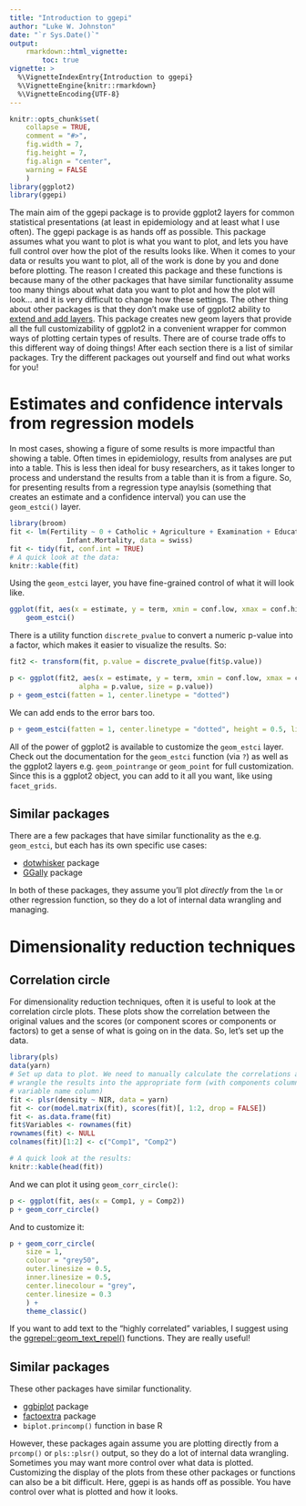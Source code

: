 ```yaml
---
title: "Introduction to ggepi"
author: "Luke W. Johnston"
date: "`r Sys.Date()`"
output: 
    rmarkdown::html_vignette:
        toc: true
vignette: >
  %\VignetteIndexEntry{Introduction to ggepi}
  %\VignetteEngine{knitr::rmarkdown}
  %\VignetteEncoding{UTF-8}
---
```


```r
knitr::opts_chunk$set(
    collapse = TRUE,
    comment = "#>",
    fig.width = 7,
    fig.height = 7,
    fig.align = "center",
    warning = FALSE
    )
library(ggplot2)
library(ggepi)
```

The main aim of the ggepi package is to provide ggplot2 layers for common
statistical presentations (at least in epidemiology and at least what I use
often). The ggepi package is as hands off as possible. This package assumes what
you want to plot is what you want to plot, and lets you have full control over
how the plot of the results looks like. When it comes to your data or results
you want to plot, all of the work is done by you and done before plotting. The 
reason I created this package and these functions is because many of the other
packages that have similar functionality assume too many things about what data
you want to plot and how the plot will look... and it is very difficult to change
how these settings. The other thing about other packages is that they don't make
use of ggplot2 ability to [extend and add layers](https://cran.r-project.org/web/packages/ggplot2/vignettes/extending-ggplot2.html).
This package creates new geom layers that provide all the full customizability of
ggplot2 in a convenient wrapper for common ways of plotting certain types of
results. There are of course trade offs to this different way of doing things!
After each section there is a list of similar packages. Try the different
packages out yourself and find out what works for you!

# Estimates and confidence intervals from regression models

In most cases, showing a figure of some results is more impactful than showing a
table. Often times in epidemiology, results from analyses are put into a table.
This is less then ideal for busy researchers, as it takes longer to process and
understand the results from a table than it is from a figure. So, for presenting
results from a regression type anaylsis (something that creates an estimate and
a confidence interval) you can use the `geom_estci()` layer.

```r
library(broom)
fit <- lm(Fertility ~ 0 + Catholic + Agriculture + Examination + Education + 
              Infant.Mortality, data = swiss)
fit <- tidy(fit, conf.int = TRUE)
# A quick look at the data:
knitr::kable(fit)
```

Using the `geom_estci` layer, you have fine-grained control of what it will look like.

```r
ggplot(fit, aes(x = estimate, y = term, xmin = conf.low, xmax = conf.high)) +
    geom_estci()
```

There is a utility function `discrete_pvalue` to convert a numeric p-value into
a factor, which makes it easier to visualize the results. So:

```r
fit2 <- transform(fit, p.value = discrete_pvalue(fit$p.value))

p <- ggplot(fit2, aes(x = estimate, y = term, xmin = conf.low, xmax = conf.high,
                 alpha = p.value, size = p.value)) 
p + geom_estci(fatten = 1, center.linetype = "dotted")
```

We can add ends to the error bars too.

```r
p + geom_estci(fatten = 1, center.linetype = "dotted", height = 0.5, linetype = "dashed")
```

All of the power of ggplot2 is available to customize the `geom_estci` layer.
Check out the documentation for the `geom_estci` function (via `?`) as well as
the ggplot2 layers e.g. `geom_pointrange` or `geom_point` for full
customization. Since this is a ggplot2 object, you can add to it all you want,
like using `facet_grids`.

## Similar packages

There are a few packages that have similar functionality as the e.g.
`geom_estci`, but each has its own specific use cases:

- [dotwhisker](https://cran.r-project.org/package=dotwhisker) package
- [GGally](https://ggobi.github.io/ggally/) package

In both of these packages, they assume you'll plot *directly* from the `lm` or
other regression function, so they do a lot of internal data wrangling and
managing. 


# Dimensionality reduction techniques

## Correlation circle

For dimensionality reduction techniques, often it is useful to look at the
correlation circle plots. These plots show the correlation between the original
values and the scores (or component scores or components or factors) to get a
sense of what is going on in the data. So, let's set up the data.

```r
library(pls)
data(yarn)
# Set up data to plot. We need to manually calculate the correlations and then
# wrangle the results into the appropriate form (with components columns and the
# variable name column)
fit <- plsr(density ~ NIR, data = yarn)
fit <- cor(model.matrix(fit), scores(fit)[, 1:2, drop = FALSE])
fit <- as.data.frame(fit)
fit$Variables <- rownames(fit)
rownames(fit) <- NULL
colnames(fit)[1:2] <- c("Comp1", "Comp2")

# A quick look at the results:
knitr::kable(head(fit))
```

And we can plot it using `geom_corr_circle()`:

```r
p <- ggplot(fit, aes(x = Comp1, y = Comp2))
p + geom_corr_circle()
```

And to customize it:

```r
p + geom_corr_circle(
    size = 1,
    colour = "grey50",
    outer.linesize = 0.5,
    inner.linesize = 0.5,
    center.linecolour = "grey",
    center.linesize = 0.3
    ) +
    theme_classic()
```

If you want to add text to the "highly correlated" variables, I suggest using 
the [ggrepel::geom_text_repel()](https://cran.r-project.org/web/packages/ggrepel/vignettes/ggrepel.html)
functions. They are really useful!

## Similar packages

These other packages have similar functionality.

- [ggbiplot](https://github.com/vqv/ggbiplot) package
- [factoextra](https://github.com/kassambara/factoextra) package
- `biplot.princomp()` function in base R

However, these packages again assume you are plotting directly from a `prcomp()`
or `pls::plsr()` output, so they do a lot of internal data wrangling. Sometimes
you may want more control over what data is plotted. Customizing the display of
the plots from these other packages or functions can also be a bit difficult.
Here, ggepi is as hands off as possible. You have control over what is plotted
and how it looks.
